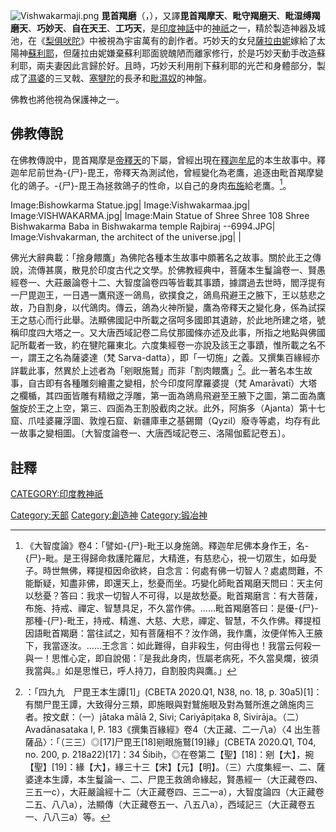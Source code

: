 {{NoteTA
|1=尸毘王
}}
[[File:Vishwakarmaji.png|thumb]]
'''毘首羯磨'''（{{lang-sa|विश्वकर्मान्}}，{{IAST|Vishvakarman}}），又譯'''毘首羯摩天'''、'''毗守羯磨天'''、'''毗湿缚羯磨天'''、'''巧妙天'''、'''自在天王'''、'''工巧天'''，是[[印度神話|印度神話]]中的[[神祇|神祇]]之一，精於製造神器及城池，在《[[梨俱吠陀|梨俱吠陀]]》中被視為宇宙萬有的創作者。巧妙天的女兒[[薩拉由妮|薩拉由妮]]嫁給了太陽神[[蘇利耶|蘇利耶]]，但薩拉由妮嫌棄蘇利耶面貌醜陋而離家修行，於是巧妙天動手改造蘇利耶，兩夫妻因此言歸於好。且時，巧妙天利用削下蘇利耶的光芒和身體部分，製成了[[濕婆|濕婆]]的三叉戟、[[塞犍陀|塞犍陀]]的長矛和[[毗濕奴|毗濕奴]]的神盤。

佛教也將他視為保護神之一。

==佛教傳說==
在佛教傳說中，毘首羯摩是[[帝釋天|帝釋天]]的下屬，曾經出現在[[釋迦牟尼|釋迦牟尼]]的本生故事中。釋迦牟尼前世為-{尸}-毘王，帝釋天為測試他，曾經變化為老鷹，追逐由毗首羯摩變化的鴿子。-{尸}-毘王為拯救鴿子的性命，以自己的身肉[[布施|布施]]給老鷹。<ref>《大智度論》卷4：「譬如-{尸}-毗王以身施鴿。釋迦牟尼佛本身作王，名-{尸}-毗。是王得歸命救護陀羅尼，大精進，有慈悲心，視一切眾生，如母愛子。時世無佛，釋提桓因命欲終，自念言：何處有佛一切智人？處處問難，不能斷疑，知盡非佛，即還天上，愁憂而坐。巧變化師毗首羯磨天問曰：天主何以愁憂？答曰：我求一切智人不可得，以是故愁憂。毗首羯磨言：有大菩薩，布施、持戒、禪定、智慧具足，不久當作佛。……毗首羯磨答曰：是優-{尸}-那種-{尸}-毗王，持戒、精進、大慈、大悲，禪定、智慧，不久作佛。釋提桓因語毗首羯磨：當往試之，知有菩薩相不？汝作鴿，我作鷹，汝便佯怖入王腋下，我當逐汝。……王念言：如此難得，自非殺生，何由得也！我當云何殺一與一！思惟心定，即自說偈：『是我此身肉，恆屬老病死，不久當臭爛，彼須我當與。』如是思惟已，呼人持刀，自割股肉與鷹。」</ref>。
<gallery mode=packed-hover heights="160px">
Image:Bishowkarma Statue.jpg|
Image:Vishwakarmaa.jpg|
Image:VISHWAKARMA.jpg|
Image:Main Statue of Shree Shree 108 Shree Bishwakarma Baba in Bishwakarma temple Rajbiraj --6994.JPG|
Image:Vishvakarman, the architect of the universe.jpg|
|
</gallery>

佛光大辭典載：「捨身餵鷹」為佛陀各種本生故事中頗著名之故事。關於此王之傳說，流傳甚廣，散見於印度古代之文學。於佛教經典中，菩薩本生鬘論卷一、賢愚經卷一、大莊嚴論卷十二、大智度論卷四等皆載其事蹟，據謂過去世時，閻浮提有一尸毘迦王，一日遇一鷹飛逐一鴿鳥，欲撲食之，鴿鳥飛避王之腋下，王以慈悲之故，乃自割身，以代鴿肉。傳云，鴿為火神所變，鷹為帝釋天之變化身，係為試探王之慈心而行此舉。法顯佛國記中所載之宿呵多國即其遺跡，於此地所建之塔，號稱印度四大塔之一。又大唐西域記卷二烏仗那國條亦述及此事，所指之地點與佛國記所載者一致，約在犍陀羅東北。六度集經卷一亦說及該王之事蹟，惟所載之名不一，謂王之名為薩婆達（梵 Sarva-datta），即「一切施」之義。又撰集百緣經亦詳載此事，然異於上述者為「剜眼施鷲」而非「割肉餵鷹」<ref>{{cite web| title=《本生經(第17卷-第18卷)》| url=http://cbetaonline.dila.edu.tw/zh/N0018_017| access-date=2020-05-02| archive-date=2021-01-28| archive-url=https://web.archive.org/web/20210128011512/https://cbetaonline.dila.edu.tw/zh/N0018_017| dead-url=no}}：「四九九　尸毘王本生譚[1]」(CBETA 2020.Q1, N38, no. 18, p. 30a5)[1]：有關尸毘王譚，大致得分三類，即施眼與對鷲施眼及對為鷲所進之鴿施肉三者。按文獻：（一）jātaka mālā 2, Sivi; Cariyāpiṭaka 8, Sivirāja。（二）Avadānasataka I, P. 183《撰集百緣經》卷4（大正藏、二一八a）〈4 出生菩薩品〉：「（三三）◎[17]尸毘王[18]剜眼施鷲[19]緣」(CBETA 2020.Q1, T04, no. 200, p. 218a22)[17]：34 Śibiḥ，◎在卷第二【聖】[18]：剜【大】，捥【聖】[19]：緣【大】，緣三十三【宋】【元】【明】。（三）六度集經一、二、薩婆達本生譚，本生鬘論一、二、尸毘王救鴿命緣起，賢愚經一（大正藏卷四、三五一c），大莊嚴論經十二（大正藏卷四、三二一a），大智度論四（大正藏卷二五、八八a），法顯傳（大正藏卷五一、八五八a），西域記三（大正藏卷五一、八八三a）等。</ref>。此一著名本生故事，自古即有各種雕刻繪畫之變相，於今印度阿摩羅婆提（梵 Amarāvatī）大塔之欄楯，其四面皆雕有精緻之浮雕，第一面為鴿鳥飛避至王腋下之圖，第二面為鷹盤旋於王之上空，第三、四面為王割股截肉之狀。此外，阿旃多（Ajanta）第十七窟、爪哇婆羅浮圖、敦煌石窟、新疆庫車之基錫爾（Qyzil）廢寺等處，均存有此一故事之變相圖。〔大智度論卷一、大唐西域記卷三、洛陽伽藍記卷五〕。

==註釋==
{{Commonscat|Vishvakarman}}
{{reflist}}
{{印度神話}}
{{Authority control}}
[[CATEGORY:印度教神祇|CATEGORY:印度教神祇]]
[[Category:天部|Category:天部]]
[[Category:創造神|Category:創造神]]
[[Category:锻冶神|Category:锻冶神]]